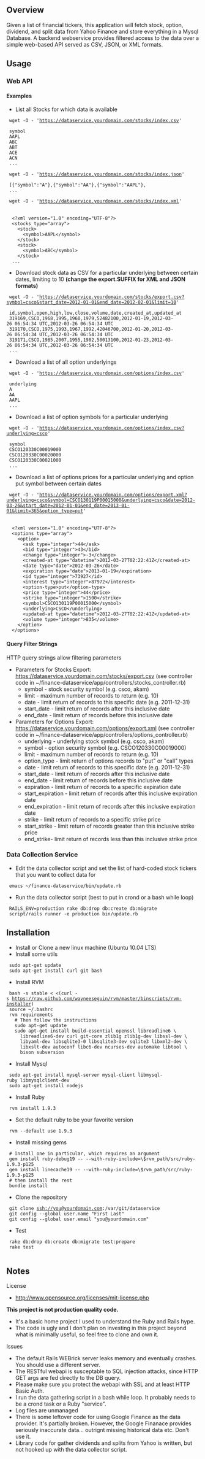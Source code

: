 == Overview ==

Given a list of financial tickers, this application will fetch stock,
option, dividend, and split data from Yahoo Finance and store
everything in a Mysql Database. A backend webservice provides filtered
access to the data over a simple web-based API served as CSV, JSON, or
XML formats.


== Usage ==

=== Web API ===

==== Examples ====

* List all Stocks for which data is available

  wget -O - 'https://dataservice.yourdomain.com/stocks/index.csv'

  symbol
  AAPL
  ABC
  ABT
  ACE
  ACN
  ...

  wget -O - 'https://dataservice.yourdomain.com/stocks/index.json'

  [{"symbol":"A"},{"symbol":"AA"},{"symbol":"AAPL"},
  ...

  wget -O - 'https://dataservice.yourdomain.com/stocks/index.xml'

 <nowiki>
  <?xml version="1.0" encoding="UTF-8"?>
  <stocks type="array">
    <stock>
      <symbol>AAPL</symbol>
    </stock>
    <stock>
      <symbol>ABC</symbol>
    </stock>
  ...
</nowiki>

* Download stock data as CSV for a particular underlying between certain dates, limiting to 10 '''(change the export.SUFFIX for XML and JSON formats)'''
  wget -O - 'https://dataservice.yourdomain.com/stocks/export.csv?symbol=csco&start_date=2012-01-01&end_date=2012-02-01&limit=10'

  id,symbol,open,high,low,close,volume,date,created_at,updated_at
  319169,CSCO,1968,1995,1960,1979,52482100,2012-01-19,2012-03-26 06:54:34 UTC,2012-03-26 06:54:34 UTC
  319170,CSCO,1975,1993,1967,1992,42046700,2012-01-20,2012-03-26 06:54:34 UTC,2012-03-26 06:54:34 UTC
  319171,CSCO,1985,2007,1955,1982,50013100,2012-01-23,2012-03-26 06:54:34 UTC,2012-03-26 06:54:34 UTC
  ...

* Download a list of all option underlyings
  wget -O - 'https://dataservice.yourdomain.com/options/index.csv'

  underlying
  A
  AA
  AAPL
  ...

* Download a list of option symbols for a particular underlying
  wget -O - 'https://dataservice.yourdomain.com/options/index.csv?underlying=csco'

  symbol
  CSCO120330C00019000
  CSCO120330C00020000
  CSCO120330C00021000
  ...

* Download a list of options prices for a particular underlying and option put symbol between certain dates
  wget -O - 'https://dataservice.yourdomain.com/options/export.xml?underlying=csco&symbol=CSCO130119P00015000&underlying=csco&date=2012-03-26&start_date=2012-01-01&end_date=2013-01-01&limit=365&option_type=put'

 <nowiki>
  <?xml version="1.0" encoding="UTF-8"?>
  <options type="array">
    <option>
      <ask type="integer">44</ask>
      <bid type="integer">43</bid>
      <change type="integer">-3</change>
      <created-at type="datetime">2012-03-27T02:22:41Z</created-at>
      <date type="date">2012-03-26</date>
      <expiration type="date">2013-01-19</expiration>
      <id type="integer">73927</id>
      <interest type="integer">87972</interest>
      <option-type>put</option-type>
      <price type="integer">44</price>
      <strike type="integer">1500</strike>
      <symbol>CSCO130119P00015000</symbol>
      <underlying>CSCO</underlying>
      <updated-at type="datetime">2012-03-27T02:22:41Z</updated-at>
      <volume type="integer">835</volume>
    </option>
  </options>
</nowiki>

==== Query Filter Strings ====

HTTP query strings allow filtering parameters

* Parameters for Stocks Export: https://dataservice.yourdomain.com/stocks/export.csv (see controller code in ~/finance-dataservice/app/controllers/stocks_controller.rb)
** symbol - stock security symbol (e.g. csco, akam)
** limit - maximum number of records to return (e.g. 10)
** date - limit return of records to this specific date (e.g. 2011-12-31)
** start_date - limit return of records after this inclusive date
** end_date - limit return of records before this inclusive date
* Parameters for Options Export: https://dataservice.yourdomain.com/options/export.xml (see controller code in ~/finance-dataservice/app/controllers/options_controller.rb)
** underlying - underlying stock symbol (e.g. csco, akam)
** symbol - option security symbol (e.g. CSCO120330C00019000)
** limit - maximum number of records to return (e.g. 10)
** option_type - limit return of options records to "put" or "call" types
** date - limit return of records to this specific date (e.g. 2011-12-31)
** start_date - limit return of records after this inclusive date
** end_date - limit return of records before this inclusive date
** expiration - limit return of records to a specific expiration date
** start_expiration - limit return of records after this inclusive expiration date
** end_expiration - limit return of records after this inclusive expiration date
** strike - limit return of records to a specific strike price
** start_strike - limit return of records greater than this inclusive strike price
** end_strike- limit return of records less than this inclusive strike price

=== Data Collection Service ===

* Edit the data collector script and set the list of hard-coded stock tickers that you want to collect data for
  emacs ~/finance-dataservice/bin/update.rb

* Run the data collector script (best to put in crond or a bash while loop)
  RAILS_ENV=production rake db:drop db:create db:migrate
  script/rails runner -e production bin/update.rb


== Installation ==

* Install or Clone a new linux machine (Ubuntu 10.04 LTS)
* Install some utils
  sudo apt-get update
  sudo apt-get install curl git bash
* Install RVM
  bash -s stable < <(curl -s https://raw.github.com/wayneeseguin/rvm/master/binscripts/rvm-installer)
  source ~/.bashrc
  rvm requirements
    # Then follow the instructions
    sudo apt-get update
    sudo apt-get install build-essential openssl libreadline6 \
      libreadline6-dev curl git-core zlib1g zlib1g-dev libssl-dev \
      libyaml-dev libsqlite3-0 libsqlite3-dev sqlite3 libxml2-dev \
      libxslt-dev autoconf libc6-dev ncurses-dev automake libtool \
      bison subversion
* Install Mysql
  sudo apt-get install mysql-server mysql-client libmysql-ruby libmysqlclient-dev
  sudo apt-get install nodejs
* Install Ruby
  rvm install 1.9.3
* Set the default ruby to be your favorite version
  rvm --default use 1.9.3
* Install missing gems
  # Install one in particular, which requires an argument
  gem install ruby-debug19 -- --with-ruby-include=\$rvm_path/src/ruby-1.9.3-p125 
  gem install linecache19 -- --with-ruby-include=\$rvm_path/src/ruby-1.9.3-p125
  # then install the rest
  bundle install
* Clone the repository
  git clone ssh://you@yourdomain.com:<portnumber>/var/git/dataservice
  git config --global user.name "First Last"
  git config --global user.email "you@yourdomain.com"
* Test
  rake db:drop db:create db:migrate test:prepare
  rake test
  
== Notes ==

License
* http://www.opensource.org/licenses/mit-license.php

'''This project is not production quality code.'''
* It's a basic home project I used to understand the Ruby and Rails hype.
* The code is ugly and I don't plan on investing in this project beyond what is minimally useful, so feel free to clone and own it.

Issues
* The default Rails WEBrick server leaks memory and eventually crashes.  You should use a different server.
* The RESTful webapi is susceptable to SQL injection attacks, since HTTP GET args are fed directly to the DB query.
* Please make sure you protect the webapi with SSL and at least HTTP Basic Auth.
* I run the data gathering script in a bash while loop.  It probably needs to be a crond task or a Ruby "service".
* Log files are unmanaged
* There is some leftover code for using Google Finance as the data provider.  It's partially broken.  However, the Google Finanace provides seriously inaccurate data... outrignt missing historical data etc.  Don't use it.
* Library code for gather dividends and splits from Yahoo is written, but not hooked up with the data collector script.
